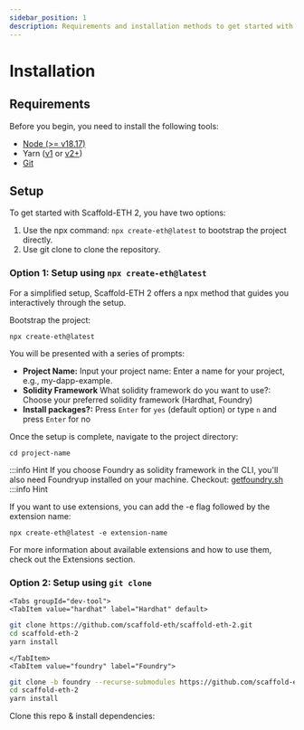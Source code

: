 ```yaml
---
sidebar_position: 1
description: Requirements and installation methods to get started with Scaffold ETH-2.
---
```



# Installation

## Requirements

Before you begin, you need to install the following tools:

- [Node (>= v18.17)](https://nodejs.org/en/download/)
- Yarn ([v1](https://classic.yarnpkg.com/en/docs/install/) or [v2+](https://yarnpkg.com/getting-started/install))
- [Git](https://git-scm.com/downloads)

## Setup

To get started with Scaffold-ETH 2, you have two options:

1. Use the npx command: `npx create-eth@latest` to bootstrap the project directly.
2. Use git clone to clone the repository.

### Option 1: Setup using `npx create-eth@latest`

For a simplified setup, Scaffold-ETH 2 offers a npx method that guides you interactively through the setup.

Bootstrap the project:

```
npx create-eth@latest
```

You will be presented with a series of prompts:

- **Project Name:** Input your project name: Enter a name for your project, e.g., my-dapp-example.
- **Solidity Framework** What solidity framework do you want to use?: Choose your preferred solidity framework (Hardhat, Foundry)
- **Install packages?:** Press `Enter` for `yes` (default option) or type `n` and press `Enter` for no

Once the setup is complete, navigate to the project directory:

```
cd project-name
```

:::info Hint
If you choose Foundry as solidity framework in the CLI, you'll also need Foundryup installed on your machine.
Checkout: [getfoundry.sh](https://getfoundry.sh/)
:::info Hint

If you want to use extensions, you can add the -e flag followed by the extension name:

```
npx create-eth@latest -e extension-name
```

For more information about available extensions and how to use them, check out the Extensions section.

### Option 2: Setup using `git clone`

```mdx-code-block
<Tabs groupId="dev-tool">
<TabItem value="hardhat" label="Hardhat" default>
```

```sh
git clone https://github.com/scaffold-eth/scaffold-eth-2.git
cd scaffold-eth-2
yarn install
```

```mdx-code-block
</TabItem>
<TabItem value="foundry" label="Foundry">
```

```sh
git clone -b foundry --recurse-submodules https://github.com/scaffold-eth/scaffold-eth-2.git 
cd scaffold-eth-2
yarn install
```

</TabItem>
</Tabs>

Clone this repo & install dependencies:


